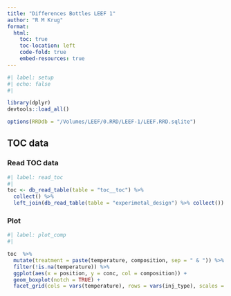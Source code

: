 ```yaml
---
title: "Differences Bottles LEEF 1"
author: "R M Krug"
format: 
  html:
    toc: true
    toc-location: left
    code-fold: true
    embed-resources: true
---
```

```r
#| label: setup
#| echo: false
#| 

library(dplyr)
devtools::load_all()

options(RRDdb = "/Volumes/LEEF/0.RRD/LEEF-1/LEEF.RRD.sqlite")
```


## TOC data

### Read TOC data
```r
#| label: read_toc
#| 
toc <- db_read_table(table = "toc__toc") %>% 
  collect() %>%
  left_join(db_read_table(table = "experimetal_design") %>% collect())
```
### Plot 

```r
#| label: plot_comp
#| 

toc  %>% 
  mutate(treatment = paste(temperature, composition, sep = " & ")) %>%
  filter(!is.na(temperature)) %>%
  ggplot(aes(x = position, y = conc, col = composition)) +
  geom_boxplot(notch = TRUE) +
  facet_grid(cols = vars(temperature), rows = vars(inj_type), scales = "free")
  
```

